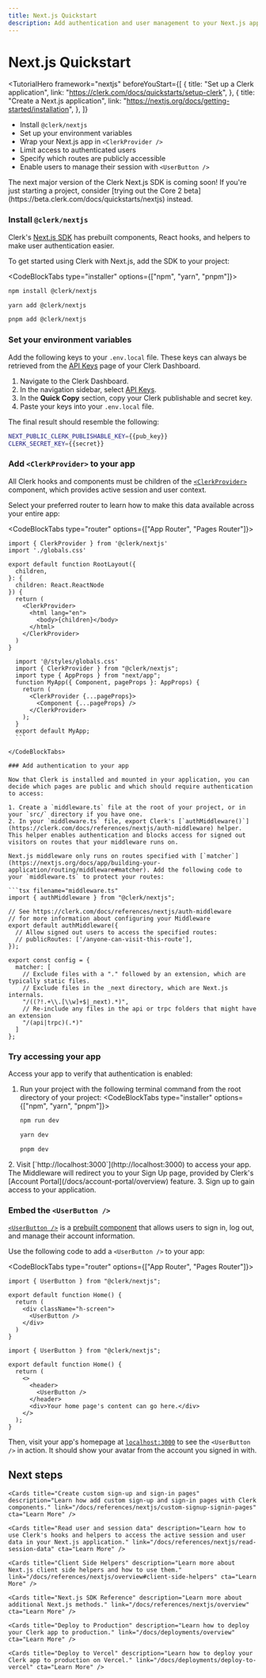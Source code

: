 ---
title: Next.js Quickstart
description: Add authentication and user management to your Next.js app with Clerk.
---

# Next.js Quickstart

<TutorialHero
  framework="nextjs"
  beforeYouStart={[
    {
      title: "Set up a Clerk application",
      link: "https://clerk.com/docs/quickstarts/setup-clerk",
    },
    {
      title: "Create a Next.js application",
      link: "https://nextjs.org/docs/getting-started/installation",
    },
  ]}
>

- Install `@clerk/nextjs`
- Set up your environment variables
- Wrap your Next.js app in `<ClerkProvider />`
- Limit access to authenticated users
- Specify which routes are publicly accessible
- Enable users to manage their session with `<UserButton />`

</TutorialHero>

<Callout type='info' emoji='💡'>
  The next major version of the Clerk Next.js SDK is coming soon! If you're just starting a project, consider [trying out the Core 2 beta](https://beta.clerk.com/docs/quickstarts/nextjs) instead.
</Callout>

<Steps>

### Install `@clerk/nextjs`

Clerk's [Next.js SDK](/docs/references/nextjs/overview) has prebuilt components, React hooks, and helpers to make user authentication easier.

To get started using Clerk with Next.js, add the SDK to your project:

<CodeBlockTabs type="installer" options={["npm", "yarn", "pnpm"]}>
  ```bash filename="terminal"
  npm install @clerk/nextjs
  ```

```bash filename="terminal"
yarn add @clerk/nextjs
```

```bash filename="terminal"
pnpm add @clerk/nextjs
```

</CodeBlockTabs>

### Set your environment variables

<SignedIn>

Add the following keys to your `.env.local` file. These keys can always be retrieved from the [API Keys](https://dashboard.clerk.com/last-active?path=api-keys) page of your Clerk Dashboard.

</SignedIn>

<SignedOut>

1. Navigate to the Clerk Dashboard.
2. In the navigation sidebar, select [API Keys](https://dashboard.clerk.com/last-active?path=api-keys).
3. In the **Quick Copy** section, copy your Clerk publishable and secret key.
4. Paste your keys into your `.env.local` file.

The final result should resemble the following:

</SignedOut>

  <InjectKeys>

  ```sh filename=".env.local"
  NEXT_PUBLIC_CLERK_PUBLISHABLE_KEY={{pub_key}}
  CLERK_SECRET_KEY={{secret}}
  ```

  </InjectKeys>

### Add `<ClerkProvider>` to your app

All Clerk hooks and components must be children of the [`<ClerkProvider>`](/docs/components/clerk-provider) component, which provides active session and user context.

Select your preferred router to learn how to make this data available across your entire app:

<CodeBlockTabs type="router" options={["App Router", "Pages Router"]}>
  ```tsx filename="/src/app/layout.tsx" {1,10-14}
  import { ClerkProvider } from '@clerk/nextjs'
  import './globals.css'

  export default function RootLayout({
    children,
  }: {
    children: React.ReactNode
  }) {
    return (
      <ClerkProvider>
        <html lang="en">
          <body>{children}</body>
        </html>
      </ClerkProvider>
    )
  }
  ```

  ```tsx filename="_app.tsx" {2,6-8}
    import '@/styles/globals.css'
    import { ClerkProvider } from "@clerk/nextjs";
    import type { AppProps } from "next/app";
    function MyApp({ Component, pageProps }: AppProps) {
      return (
        <ClerkProvider {...pageProps}>
          <Component {...pageProps} />
        </ClerkProvider>
      );
    }
    export default MyApp;
    ```

</CodeBlockTabs>

### Add authentication to your app

Now that Clerk is installed and mounted in your application, you can decide which pages are public and which should require authentication to access:

1. Create a `middleware.ts` file at the root of your project, or in your `src/` directory if you have one.
2. In your `middleware.ts` file, export Clerk's [`authMiddleware()`](https://clerk.com/docs/references/nextjs/auth-middleware) helper. This helper enables authentication and blocks access for signed out visitors on routes that your middleware runs on.

  Next.js middleware only runs on routes specified with [`matcher`](https://nextjs.org/docs/app/building-your-application/routing/middleware#matcher). Add the following code to your `middleware.ts` to protect your routes:

  ```tsx filename="middleware.ts"
  import { authMiddleware } from "@clerk/nextjs";

  // See https://clerk.com/docs/references/nextjs/auth-middleware
  // for more information about configuring your Middleware
  export default authMiddleware({
    // Allow signed out users to access the specified routes:
    // publicRoutes: ['/anyone-can-visit-this-route'],
  });

  export const config = {
    matcher: [
      // Exclude files with a "." followed by an extension, which are typically static files.
      // Exclude files in the _next directory, which are Next.js internals.
      "/((?!.+\\.[\\w]+$|_next).*)",
      // Re-include any files in the api or trpc folders that might have an extension
      "/(api|trpc)(.*)"
    ]
  };
  ```

### Try accessing your app

Access your app to verify that authentication is enabled:

1. Run your project with the following terminal command from the root directory of your project:
  <CodeBlockTabs type="installer" options={["npm", "yarn", "pnpm"]}>
    ```bash filename="terminal"
    npm run dev
    ```

    ```bash filename="terminal"
    yarn dev
    ```

    ```bash filename="terminal"
    pnpm dev
    ```

  </CodeBlockTabs>
2. Visit [`http://localhost:3000`](http://localhost:3000) to access your app. The Middleware will redirect you to your Sign Up page, provided by Clerk's [Account Portal](/docs/account-portal/overview) feature.
3. Sign up to gain access to your application.

### Embed the `<UserButton />`

[`<UserButton />`](/docs/components/user/user-button) is a [prebuilt component](/docs/components/overview) that allows users to sign in, log out, and manage their account information.

Use the following code to add a `<UserButton />` to your app:

<CodeBlockTabs type="router" options={["App Router", "Pages Router"]}>
```tsx filename="app/page.tsx" {1,6}
import { UserButton } from "@clerk/nextjs";

export default function Home() {
  return (
    <div className="h-screen">
      <UserButton />
    </div>
  )
}
```

```tsx filename="pages/index.tsx" {1,7}
import { UserButton } from "@clerk/nextjs";

export default function Home() {
  return (
    <>
      <header>
        <UserButton />
      </header>
      <div>Your home page's content can go here.</div>
    </>
  );
}
```

</CodeBlockTabs>

Then, visit your app's homepage at [`localhost:3000`](http://localhost:3000) to see the `<UserButton />` in action. It should show your avatar from the account you signed in with.

</Steps>

## Next steps

<div className="container mx-auto my-4">
  <div className="grid grid-cols-1 gap-6 md:grid-cols-2">

    <Cards title="Create custom sign-up and sign-in pages" description="Learn how add custom sign-up and sign-in pages with Clerk components." link="/docs/references/nextjs/custom-signup-signin-pages" cta="Learn More" />

    <Cards title="Read user and session data" description="Learn how to use Clerk's hooks and helpers to access the active session and user data in your Next.js application." link="/docs/references/nextjs/read-session-data" cta="Learn More" />

    <Cards title="Client Side Helpers" description="Learn more about Next.js client side helpers and how to use them." link="/docs/references/nextjs/overview#client-side-helpers" cta="Learn More" />

    <Cards title="Next.js SDK Reference" description="Learn more about additional Next.js methods." link="/docs/references/nextjs/overview" cta="Learn More" />

    <Cards title="Deploy to Production" description="Learn how to deploy your Clerk app to production." link="/docs/deployments/overview" cta="Learn More" />

    <Cards title="Deploy to Vercel" description="Learn how to deploy your Clerk app to production on Vercel." link="/docs/deployments/deploy-to-vercel" cta="Learn More" />

  </div>
</div>
